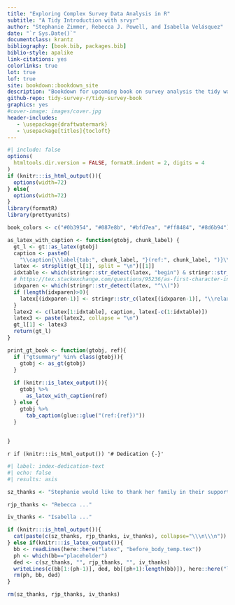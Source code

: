 ```yaml
--- 
title: "Exploring Complex Survey Data Analysis in R"
subtitle: "A Tidy Introduction with srvyr"
author: "Stephanie Zimmer, Rebecca J. Powell, and Isabella Velásquez"
date: "`r Sys.Date()`"
documentclass: krantz
bibliography: [book.bib, packages.bib]
biblio-style: apalike
link-citations: yes
colorlinks: true
lot: true
lof: true
site: bookdown::bookdown_site
description: "Bookdown for upcoming book on survey analysis the tidy way."
github-repo: tidy-survey-r/tidy-survey-book
graphics: yes
#cover-image: images/cover.jpg
header-includes:
   - \usepackage{draftwatermark}
   - \usepackage[titles]{tocloft}
---
```


\SetWatermarkText{DRAFT}


```r
#| include: false
options(
  htmltools.dir.version = FALSE, formatR.indent = 2, digits = 4
)
if (knitr:::is_html_output()){
  options(width=72)
} else{
  options(width=72)
}
library(formatR)
library(prettyunits)

book_colors <- c("#0b3954", "#087e8b", "#bfd7ea", "#ff8484", "#8d6b94")

as_latex_with_caption <- function(gtobj, chunk_label) {
  gt_l <- gt::as_latex(gtobj)
  caption <- paste0(
    "\\caption{\\label{tab:", chunk_label, "}(ref:", chunk_label, ")}\\\\")
  latex <- strsplit(gt_l[1], split = "\n")[[1]]
  idxtable <- which(stringr::str_detect(latex, "begin") & stringr::str_detect(latex, "table"))
  # https://tex.stackexchange.com/questions/95236/as-first-character-in-table-row 
  idxparen <- which(stringr::str_detect(latex, "^\\("))
  if (length(idxparen)>0){
    latex[(idxparen-1)] <- stringr::str_c(latex[(idxparen-1)], "\\relax")
  }
  latex2 <- c(latex[1:idxtable], caption, latex[-c(1:idxtable)])
  latex3 <- paste(latex2, collapse = "\n")
  gt_l[1] <- latex3
  return(gt_l)
}

print_gt_book <- function(gtobj, ref){
  if ("gtsummary" %in% class(gtobj)){
    gtobj <- as_gt(gtobj)
  }
  
  if (knitr::is_latex_output()){
    gtobj %>%
      as_latex_with_caption(ref)
  } else {
    gtobj %>% 
      tab_caption(glue::glue("(ref:{ref})"))
  }
  
  
}

```

`r if (knitr:::is_html_output()) '# Dedication {-}'`

```r
#| label: index-dedication-text
#| echo: false
#| results: asis

sz_thanks <- "Stephanie would like to thank her family in their support and encouragement. In particular, Will helped a lot during the many weekends and evenings of writing to make sure our household kept going. Thanks to my parents and grandparents who always checked on the progress and encouraged me to keep going."

rjp_thanks <- "Rebecca ..."

iv_thanks <- "Isabella ..."

if (knitr:::is_html_output()){
  cat(paste(c(sz_thanks, rjp_thanks, iv_thanks), collapse="\\\n\\\n"))
} else if(knitr:::is_latex_output()){
  bb <- readLines(here::here("latex", "before_body_temp.tex"))
  ph <- which(bb=="placeholder")
  ded <- c(sz_thanks, "", rjp_thanks, "", iv_thanks)
  writeLines(c(bb[1:(ph-1)], ded, bb[(ph+1):length(bb)]), here::here("latex", "before_body_ded.tex"))
  rm(ph, bb, ded)
}

rm(sz_thanks, rjp_thanks, iv_thanks)
```